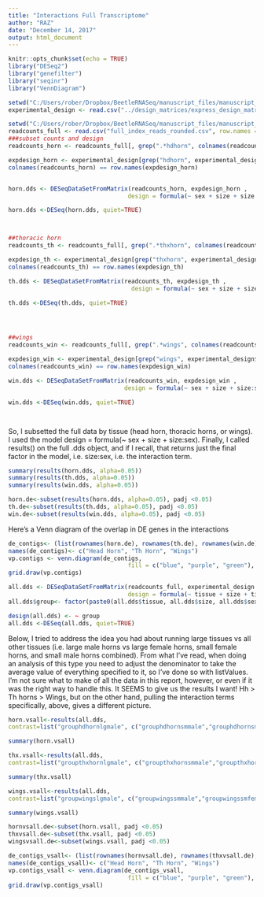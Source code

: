 ```yaml
---
title: "Interactions Full Transcriptome"
author: "RAZ"
date: "December 14, 2017"
output: html_document
---
```


```r
knitr::opts_chunk$set(echo = TRUE)
library("DESeq2")
library("genefilter")
library("seqinr")
library("VennDiagram")
```

```r
setwd("C:/Users/rober/Dropbox/BeetleRNASeq/manuscript_files/manuscript_data/design_matrices")
experimental_design <- read.csv("../design_matrices/express_design_matrix.csv",row.names = 1)

setwd("C:/Users/rober/Dropbox/BeetleRNASeq/manuscript_files/manuscript_data/sailfish_raw_counts")
readcounts_full <- read.csv("full_index_reads_rounded.csv", row.names = 1)
###subset counts and design
readcounts_horn <- readcounts_full[, grep(".*hdhorn", colnames(readcounts_full),)]

expdesign_horn <- experimental_design[grep("hdhorn", experimental_design$tissue),]
colnames(readcounts_horn) == row.names(expdesign_horn)


horn.dds <- DESeqDataSetFromMatrix(readcounts_horn, expdesign_horn , 
                                  design = formula(~ sex + size + size:sex))

horn.dds <-DESeq(horn.dds, quiet=TRUE)



##thoracic horn
readcounts_th <- readcounts_full[, grep(".*thxhorn", colnames(readcounts_full),)]

expdesign_th <- experimental_design[grep("thxhorn", experimental_design$tissue),]
colnames(readcounts_th) == row.names(expdesign_th)

th.dds <- DESeqDataSetFromMatrix(readcounts_th, expdesign_th , 
                                   design = formula(~ sex + size + size:sex))

th.dds <-DESeq(th.dds, quiet=TRUE)




##wings
readcounts_win <- readcounts_full[, grep(".*wings", colnames(readcounts_full),)]

expdesign_win <- experimental_design[grep("wings", experimental_design$tissue),]
colnames(readcounts_win) == row.names(expdesign_win)

win.dds <- DESeqDataSetFromMatrix(readcounts_win, expdesign_win , 
                                 design = formula(~ sex + size + size:sex))

win.dds <-DESeq(win.dds, quiet=TRUE)




```
So, I subsetted the full data by tissue (head horn, thoracic horns, or wings). I used the model design = formula(~ sex + size + size:sex). Finally, I called results() on the full .dds object, and if I recall, that returns just the final factor in the model, i.e. size:sex, i.e. the interaction term. 


```r
summary(results(horn.dds, alpha=0.05))
summary(results(th.dds, alpha=0.05))
summary(results(win.dds, alpha=0.05))
```

```r
horn.de<-subset(results(horn.dds, alpha=0.05), padj <0.05)
th.de<-subset(results(th.dds, alpha=0.05), padj <0.05)
win.de<-subset(results(win.dds, alpha=0.05), padj <0.05)


```
Here's a Venn diagram of the overlap in DE genes in the interactions 
```r
de_contigs<- (list(rownames(horn.de), rownames(th.de), rownames(win.de)))
names(de_contigs)<- c("Head Horn", "Th Horn", "Wings")
vp.contigs <- venn.diagram(de_contigs, 
                                  fill = c("blue", "purple", "green"), cex=1.25, filename = NULL, main="Overlap in Interaction DE Genes");
grid.draw(vp.contigs)
```

```r
all.dds <- DESeqDataSetFromMatrix(readcounts_full, experimental_design , 
                                  design = formula(~ tissue + size + tissue:size))
all.dds$group<- factor(paste0(all.dds$tissue, all.dds$size, all.dds$sex))

design(all.dds) <- ~ group
all.dds <-DESeq(all.dds, quiet=TRUE)
```

Below, I tried to address the idea you had about running large tissues vs all other tissues (i.e. large male horns vs large female horns, small female horns, and small male horns combined). From what I've read, when doing an analysis of this type you need to adjust the denominator to take the average value of everything specified to it, so I've done so with listValues. I'm not sure what to make of all the data in this report, however, or even if it was the right way to handle this. It SEEMS to give us the results I want! Hh > Th horns > Wings, but on the other hand, pulling the interaction terms specifically, above, gives a different picture. 
```r
horn.vsall<-results(all.dds, 
contrast=list("grouphdhornlgmale", c("grouphdhornsmmale","grouphdhornsmfemale","grouphdhornlgfemale")), listValues=c(1,-1/3), alpha=0.05)

summary(horn.vsall)

thx.vsall<-results(all.dds, 
contrast=list("groupthxhornlgmale", c("groupthxhornsmmale","groupthxhornsmfemale","groupthxhornlgfemale")), listValues=c(1,-1/3), alpha=0.05)

summary(thx.vsall)

wings.vsall<-results(all.dds, 
contrast=list("groupwingslgmale", c("groupwingssmmale","groupwingssmfemale","groupwingslgfemale")), listValues=c(1,-1/3), alpha=0.05)

summary(wings.vsall)

```

```r
hornvsall.de<-subset(horn.vsall, padj <0.05)
thxvsall.de<-subset(thx.vsall, padj <0.05)
wingsvsall.de<-subset(wings.vsall, padj <0.05)

de_contigs_vsall<- (list(rownames(hornvsall.de), rownames(thxvsall.de), rownames(wingsvsall.de)))
names(de_contigs_vsall)<- c("Head Horn", "Th Horn", "Wings")
vp.contigs_vsall <- venn.diagram(de_contigs_vsall, 
                                  fill = c("blue", "purple", "green"), cex=1.25, filename = NULL, main="Overlap in Interaction DE Genes contrasting Lg vs All");
grid.draw(vp.contigs_vsall)

```

